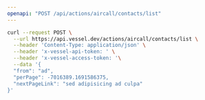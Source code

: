 ```yaml
---
openapi: "POST /api/actions/aircall/contacts/list"
---
```


<RequestExample>

```bash Request
curl --request POST \
  --url https://api.vessel.dev/actions/aircall/contacts/list \
  --header 'Content-Type: application/json' \
  --header 'x-vessel-api-token: ' \
  --header 'x-vessel-access-token: '\
  --data '{
  "from": "ad",
  "perPage": -7016389.1691586375,
  "nextPageLink": "sed adipisicing ad culpa"
}'
```

</RequestExample>
